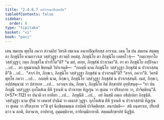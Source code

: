 ```yaml
---
title: "2.4.6.7 อปวารณาสิกฺขาปท"
tableOfContents: false
sidebar:
  order: 8
type: "tipitaka"
basket: "vi"
book: "paci"
---
```



<DynamicBreadcrumb />

<Division number="1050" book="paci">

<Paragraph number="3152" book="paci">
เตน สมเยน พุทฺโธ ภควา สาวตฺถิยํ วิหรติ เชตวเน อนาถปิณฺฑิกสฺส อาราเม. เตน โข ปน สมเยน สมฺพหุลา ภิกฺขุนิโย คามกาวาเส วสฺสํวุฏฺฐา สาวตฺถึ อคมํสุ. ภิกฺขุนิโย ตา ภิกฺขุนิโย เอตทโวจุํ—  “กตฺถายฺยาโย วสฺสํวุฏฺฐา; กตฺถ ภิกฺขุสํโฆ ปวาริโต”ติ? “น มยํ, อเยฺย, ภิกฺขุสํฆํ ปวาเรมา”ติ.
</Paragraph>

<Paragraph number="3153" book="paci">
ยา ตา ภิกฺขุนิโย อปฺปิจฺฉา …เป…  ตา อุชฺฌายนฺติ ขิยฺยนฺติ วิปาเจนฺติ—  “กถญฺหิ นาม ภิกฺขุนิโย วสฺสํวุฏฺฐา ภิกฺขุสํฆํ น ปวาเรสฺสนฺตี”ติ …เป…  “สจฺจํ กิร, ภิกฺขเว, ภิกฺขุนิโย วสฺสํวุฏฺฐา ภิกฺขุสํฆํ น ปวาเรนฺตี”ติ? “สจฺจํ, ภควา”ติ. วิครหิ พุทฺโธ ภควา …เป…  กถญฺหิ นาม, ภิกฺขเว, ภิกฺขุนิโย วสฺสํวุฏฺฐา ภิกฺขุสํฆํ น ปวาเรสฺสนฺติ. เนตํ, ภิกฺขเว, อปฺปสนฺนานํ วา ปสาทาย …เป…  เอวญฺจ ปน, ภิกฺขเว, ภิกฺขุนิโย อิมํ สิกฺขาปทํ อุทฺทิสนฺตุ—
</Paragraph>

</Division>
<Division number="1051" book="paci">

<Paragraph number="3154" book="paci">
<Emphasis>“ยา ปน ภิกฺขุนี วสฺสํวุฏฺฐา อุภโตสํเฆ ตีหิ ฐาเนหิ น ปวาเรยฺย ทิฏฺเฐน วา สุเตน วา ปริสงฺกาย วา, ปาจิตฺติยนฺ”</Emphasis>ติ. (*57*:<Emphasis>112</Emphasis>)
</Paragraph>

</Division>
<Division number="1052" book="paci">

<Paragraph number="3155" book="paci">
<Emphasis>ยา ปนา</Emphasis>ติ ยา ยาทิสา …เป…  <Emphasis>ภิกฺขุนี</Emphasis>ติ …เป…  อยํ อิมสฺมึ อตฺเถ อธิปฺเปตา ภิกฺขุนีติ.
</Paragraph>

<Paragraph number="3156" book="paci">
<Emphasis>วสฺสํวุฏฺฐา</Emphasis> นาม ปุริมํ วา เตมาสํ ปจฺฉิมํ วา เตมาสํ วุฏฺฐา. อุภโตสํเฆ ตีหิ ฐาเนหิ น ปวาเรสฺสามิ ทิฏฺเฐน วา สุเตน วา ปริสงฺกาย วา”ติ ธุรํ นิกฺขิตฺตมตฺเต อาปตฺติ ปาจิตฺติยสฺส.
</Paragraph>

</Division>
<Division number="1053" book="paci">

<Paragraph number="3157" book="paci">
อนาปตฺติ—  สติ อนฺตราเย, ปริเยสิตฺวา น ลภติ, คิลานาย, อาปทาสุ, อุมฺมตฺติกาย, อาทิกมฺมิกายาติ.

</Paragraph>
</Division>

<Paragraph number="3158" type="center" book="paci">
สตฺตมสิกฺขาปทํ นิฏฺฐิตํ.
</Paragraph>